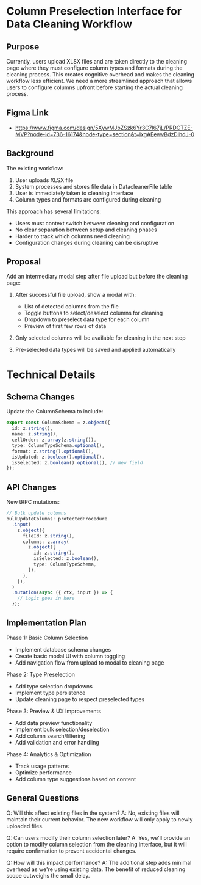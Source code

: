 # Column Preselection Interface for Data Cleaning Workflow

## Purpose

Currently, users upload XLSX files and are taken directly to the cleaning page where they must configure column types and formats during the cleaning process. This creates cognitive overhead and makes the cleaning workflow less efficient. We need a more streamlined approach that allows users to configure columns upfront before starting the actual cleaning process.

## Figma Link

- https://www.figma.com/design/5XywMJbZSzk6Yr3C7l67jL/PRDCTZE-MVP?node-id=736-16174&node-type=section&t=lxgAEewvBdzDIhdJ-0

## Background

The existing workflow:

1. User uploads XLSX file
2. System processes and stores file data in DatacleanerFile table
3. User is immediately taken to cleaning interface
4. Column types and formats are configured during cleaning

This approach has several limitations:

- Users must context switch between cleaning and configuration
- No clear separation between setup and cleaning phases
- Harder to track which columns need cleaning
- Configuration changes during cleaning can be disruptive

## Proposal

Add an intermediary modal step after file upload but before the cleaning page:

1. After successful file upload, show a modal with:

   - List of detected columns from the file
   - Toggle buttons to select/deselect columns for cleaning
   - Dropdown to preselect data type for each column
   - Preview of first few rows of data

2. Only selected columns will be available for cleaning in the next step

3. Pre-selected data types will be saved and applied automatically

# Technical Details

## Schema Changes

Update the ColumnSchema to include:

```typescript
export const ColumnSchema = z.object({
  id: z.string(),
  name: z.string(),
  cellOrder: z.array(z.string()),
  type: ColumnTypeSchema.optional(),
  format: z.string().optional(),
  isUpdated: z.boolean().optional(),
  isSelected: z.boolean().optional(), // New field
});
```

## API Changes

New tRPC mutations:

```typescript
// Bulk update columns
bulkUpdateColumns: protectedProcedure
  .input(
    z.object({
      fileId: z.string(),
      columns: z.array(
        z.object({
          id: z.string(),
          isSelected: z.boolean(),
          type: ColumnTypeSchema,
        }),
      ),
    }),
  )
  .mutation(async ({ ctx, input }) => {
    // Logic goes in here
  });
```

## Implementation Plan

Phase 1: Basic Column Selection

- Implement database schema changes
- Create basic modal UI with column toggling
- Add navigation flow from upload to modal to cleaning page

Phase 2: Type Preselection

- Add type selection dropdowns
- Implement type persistence
- Update cleaning page to respect preselected types

Phase 3: Preview & UX Improvements

- Add data preview functionality
- Implement bulk selection/deselection
- Add column search/filtering
- Add validation and error handling

Phase 4: Analytics & Optimization

- Track usage patterns
- Optimize performance
- Add column type suggestions based on content

## General Questions

Q: Will this affect existing files in the system?
A: No, existing files will maintain their current behavior. The new workflow will only apply to newly uploaded files.

Q: Can users modify their column selection later?
A: Yes, we'll provide an option to modify column selection from the cleaning interface, but it will require confirmation to prevent accidental changes.

Q: How will this impact performance?
A: The additional step adds minimal overhead as we're using existing data. The benefit of reduced cleaning scope outweighs the small delay.
